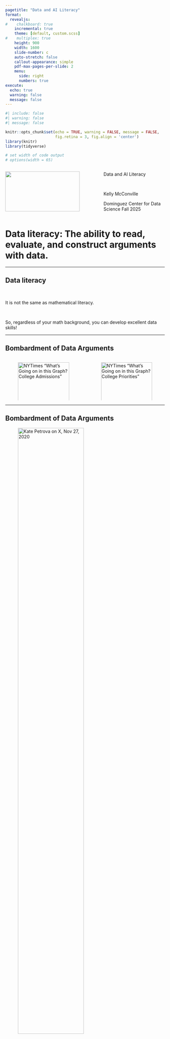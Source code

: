 ```yaml
---
pagetitle: "Data and AI Literacy"
format: 
  revealjs:
#    chalkboard: true
    incremental: true
    theme: [default, custom.scss]
#    multiplex: true
    height: 900
    width: 1600
    slide-number: c
    auto-stretch: false
    callout-appearance: simple
    pdf-max-pages-per-slide: 2
    menu: 
      side: right
      numbers: true
execute:
  echo: true
  warning: false
  message: false
---
```


```r
#| include: false
#| warning: false
#| message: false

knitr::opts_chunk$set(echo = TRUE, warning = FALSE, message = FALSE, 
                      fig.retina = 3, fig.align = 'center')
library(knitr)
library(tidyverse)

# set width of code output
# options(width = 65)
```

::::: columns
::: {.column .center width="60%"}
![](img/DAW.png){width="90%"}
:::

::: {.column .center width="40%"}
[Data and AI Literacy]{.custom-title}

<br>

[Kelly McConville]{.custom-subtitle}

[Dominguez Center for Data Science]{.custom-subtitle} [Fall 2025]{.custom-subtitle}
:::
:::::

# Data literacy: The ability to **read**, **evaluate**, and **construct** arguments with data.

------------------------------------------------------------------------

## Data literacy

<br>

::: {.fragment .midi}
It is not the same as mathematical literacy.
:::

<br>

::: {.fragment .midi}
So, regardless of your math background, you can develop excellent data skills!
:::

------------------------------------------------------------------------

## Bombardment of Data Arguments

::::: columns
::: {.column .center width="50%"}
![NYTimes "What's Going on in this Graph? College Admissions"](img/college%20admissions%20graph.webp){width="100%"}
:::

::: {.column .center width="50%"}
![NYTimes "What's Going on in this Graph? College Priorities"](img/college%20priorities%20graph.webp){width="100%"}
:::
:::::

------------------------------------------------------------------------

## Bombardment of Data Arguments

![Kate Petrova on X, Nov 27, 2020](img/kate_petrova_candles.jpg){width="70%"}

# Example: COVID Prevalence

------------------------------------------------------------------------

## Example: Visualizing COVID Prevalence {.smaller}

In May of 2020, the Georgia Department of Public Health posted the following graph:

![](img/GAcovid.jpg){width="50%" fig-align="center"}

-   At a quick first glance, what story does the Georgia Department of Public Health graph appear to be telling?

-   What is misleading about the Georgia Department of Public Health graph? How could we fix this issue?

------------------------------------------------------------------------

## Example: Visualizing COVID Prevalence {.smaller}

After public outcry, the Georgia Department of Public Health said they made a mistake and posted the following updated graph:

![](img/GAcovid2.jpg){fig-align="center" width="40%"}

-   How do your conclusions about COVID-19 cases in Georgia change when now interpreting this new graph?

------------------------------------------------------------------------

## Example: Visualizing COVID Prevalence {.smaller}

Alberto Cairo, a journalist and designer, created the second graph of the Georgia COVID-19 data:

::: {.fragment .midi}
![](img/GAcovid2.jpg){width="40%"} ![](img/GAcovid_cairo.png){width="40%"}
:::

-   A key principle of data visualization is to **"help the viewer make meaningful comparisons"**.

-   What comparisons are made easy by the lefthand graph? What about by the righthand graph?

-   From these graphs, can we get an accurate estimate of the COVID prevalence in these Georgian counties over this two week period?

------------------------------------------------------------------------

## Example: Visualizing COVID Prevalence {.smaller}

::: nonincremental
-   The [Massachusetts Water Resources Authority (MWRA) graph](https://www.mwra.com/biobot/biobotdata.htm) tracks the presence of COVID-19 in the Boston-area wastewater.
:::

```r

library(tidyverse)

# Setting theme to the black and white theme

theme_set(theme_bw())

# Updating theme so that the font is size 20 or larger

theme_update(text = element_text(size = 15),

             plot.title = element_text(hjust = 0.5),

             plot.subtitle = element_text(hjust = 0.5))

# Load the data

wastewater <- read_csv("data/MWRAData20220125-data.csv")

# Clean up the column names

library(janitor)

wastewater <- clean_names(wastewater)

# Fix column types

# (Don't worry about the scary warning message)

library(lubridate)

wastewater <- mutate(wastewater,

                     sample_date = mdy(sample_date),

                     northern_copies_m_l =

                       as.numeric(northern_copies_m_l),

                     southern_copies_m_l =

                       as.numeric(southern_copies_m_l)

)

wastewater_long <- wastewater %>%

  select(sample_date, northern_copies_m_l, southern_copies_m_l) %>%

  pivot_longer(cols = c("northern_copies_m_l", "southern_copies_m_l"),

               names_to = "station",

               names_pattern = "(.*)_copies_m_l",

               values_to = "copies_m_l")

wastewater_long2 <- wastewater %>%

  select(sample_date, northern_7_day_avg, southern_7_day_avg) %>%

  pivot_longer(cols = c("northern_7_day_avg", "southern_7_day_avg"),

               names_to = "station",

               names_pattern = "(.*)_7_day_avg",

               values_to = "seven_day_avg")

wastewater_long_low <- wastewater %>%

  select(sample_date, northern_low_confidence_interval,

         southern_low_confidence_interval) %>%

  pivot_longer(cols = c("northern_low_confidence_interval",

                        "southern_low_confidence_interval"),

               names_to = "station",

               names_pattern = "(.*)_low_confidence_interval",

               values_to = "low_confidence_interval")

wastewater_long_high <- wastewater %>%

  select(sample_date, northern_high_confidence_interval,

         southern_high_confidence_interval) %>%

  pivot_longer(cols = c("northern_high_confidence_interval",

                        "southern_high_confidence_interval"),

               names_to = "station",

               names_pattern = "(.*)_high_confidence_interval",

               values_to = "high_confidence_interval")

wastewater_long <- wastewater_long %>%

  inner_join(wastewater_long2) %>%

  inner_join(wastewater_long_low)  %>%

  inner_join(wastewater_long_high)

wastewater_long %>%

  filter(sample_date >= as_date("2021-11-01"), sample_date <= as_date("2022-02-01")) %>%

ggplot(

       mapping = aes(x = sample_date,

                     y = copies_m_l,

                     color = station)) +

  geom_errorbar(mapping = aes(ymin = copies_m_l - low_confidence_interval,

                              ymax = copies_m_l + high_confidence_interval),

                alpha = 0.4) +

  geom_point(alpha = 0.3, size = 3) +

  scale_color_manual(values = c("forestgreen", "orange"))  +

  labs(y = "RNA copies/mL", x = "Date", color = "Station",

       caption = "Data from the Massachusetts Water Resources Authority",

       title = "DITP Viral RNA Signal By Date",

       subtitle = "Lines provide seven day average") +

  geom_line(mapping = aes(y = seven_day_avg), linewidth = 2) + 
  scale_x_date(date_breaks = "1 month", date_labels =  "%b %Y") #+

  #theme(legend.position = "bottom")

```

-   What are the pros of using wastewater over nasal swabs to assess COVID prevalence? What are the cons?

-   The graph also incorporates **uncertainty measures**. Quantifying uncertainty is a key component of data literacy.

------------------------------------------------------------------------

## Data Literacy In Action

:::::: columns
::: column
-   Understanding the importance of **context**.
:::

:::: column
::: fragment
{{< fa arrow-right >}} Context explains the Monday jumps in the COVID counts.
:::
::::
::::::

:::::: columns
::: column
-   How we **encode** information in a graph should be driven by our research question.
:::

:::: column
::: fragment
{{< fa arrow-right >}} You have a lot of **design choices** and these choices can help or hinder the story-telling.
:::
::::
::::::

:::::: columns
::: column
-   How the data are **collected** impacts the conclusions we can draw.
:::

:::: column
::: fragment
{{< fa arrow-right >}} Voluntary COVID test results likely don't provide good estimates of COVID prevalence.
:::
::::
::::::

:::::: columns
::: column
-   Often we are using a **sample** of data to say something about a larger group. In this case, we should measure how certain our estimates are!
:::

:::: column
::: fragment
{{< fa arrow-right >}} They sampled the wastewater and then got a range of plausible values for the RNA copies each day.
:::
::::
::::::

------------------------------------------------------------------------

## Data Analysis Process

::::: columns
::: {.column .center width="50%"}
![](img/DAW.png){width="80%"}
:::

::: {.column .center .middle width="50%"}
<br> <br> <br>

-   Need to understand how "raw" data are processed into insights.

-   What **choices** were made at each step?

-   How do those choices impact the **conclusions**?
:::
:::::

# AI Literacy, while really GenAI Literacy

------------------------------------------------------------------------

## Terms, Terms, Terms

::::: columns
::: {.column .center width="50%"}
![](img/terms.png){width="80%"}
:::

::: {.column width="50%"}
-   **AI** = artificial intelligence

    -   Models that try to predict outcomes.

-   **GenAI** = AI models that produce text, images, and videos in response to prompts.

-   **LLMs** = large language models

    -   Can produce text that is very similar to human written text.
:::
:::::

------------------------------------------------------------------------

## How are LLMs so good at producing human-like text?

:::::: columns
::: {.column .center width="50%"}
![](img/neural_network.png){width="50%"}

-   Use neural networks, a very flexible type of AI model.
:::

:::: {.column .center width="50%"}
::: fragment
![](img/big_data.png){width="50%"}
:::

-   Built on very, very large datasets.
::::
::::::

::: fragment

**Result:** A tool that takes virtually all the data on the internet and predicts what it thinks you want to say.

:::

------------------------------------------------------------------------

## Prompt Engineering

-   **Prompt**: The input you give the LLM to get a response.

-   Spend time figuring out the problem you are trying to solve.

-   Clean prompts tend to contain:
    + A task
    + A format
    + A voice
    + Context


---

## Example

![](img/prompt_ds.png){fig-align="center" width="60%"}

* Identify the **task**, **format**, **voice**, and any **context**.

* What do you think?

---

## Iterate!

![](img/prompt_ds2.png){fig-align="center" width="60%"}


-   Better prompts yield better outcomes.

-   Need to practice and refine our prompts to achieve better outcomes from GenAI.

-  Regardless of how good your prompt is, make sure to always verify the accuracy of the outcome!

---

##  Beware

LLMs give plausible results and rarely admit doubt or lack of knowledge.

![](img/prompt_ds3.png){fig-align="center" width="60%"}

---

## Dealing with AI Hallucinations

* AI isn't much of a time saver if we need to verify all of its claims.  

* Verification goes much faster if you already have domain knowledge and have developed your critical thinking skills.

------------------------------------------------------------------------

## AI and the Classroom

::::: columns
::: {.column width="80%"}
> "AI promises compelling benefits—such as saving time in busy lives and helping your work to appear more creative or clever—but there are many important but invisible tradeoffs in using it, especially in the classroom. Therefore, at least in school, **there’s good reason not to use or rely on AI/LLMs while you’re still learning new skills and growing as a person**, even if it’s ok to use it in future jobs where producing work is more important than learning." -- Patrick Lin, Philosophy Professor at Cal Poly
:::

::: {.column .center width="20%"}
<br>

![](img/patrick_lin.webp)
:::
:::::

-   Make sure you are having conversations with your professors about what is and is not appropriate use of GenAI in your classes.
    -   Policies will vary from class to class.


------------------------------------------------------------------------

## Ethical Risks

-   When you do use GenAI, make sure to credit GenAI contributions in your work through appropriate citations.

-   You should evaluate the relevance, usefulness, and accuracy of all GenAI outputs.

::: columns

::: column

-   Investigate the potential harms of GenAI.
    -   On the labor market.
    -   On society.
    -   On the environment.

:::

::: column

::: fragment

![](img/google_emissions.png)

:::
:::
:::


----

## Ethical Risks

::: columns

::: column

-   Examine the privacy and data security risks of GenAI.
    - No confidentiality between you and most AI tools.

:::

::: column

::: fragment
 
![](img/AI_article.png)

:::

:::
:::

------------------------------------------------------------------------

## Developing your Data & AI Literacy at Bucknell

-   About developing **reasoning**

    -   Not just learning definitions and formulae
    -   Not just memorizing arbitrary rules (p-value $<$ 0.05, sample size $>$ 30)
    -   Not just accepting any output an AI tool gives you

-   Requires **judgment** that takes time to develop

    -   Lots of great classes at Bucknell to start practicing:
        -   MATH 216: Statistics I
        -   DATA 100: Introduction to Data Science (will be offered for the first time this spring)

------------------------------------------------------------------------

## Opportunities Outside the Classroom

![](img/DCDS_DATA_VIZ_BADGE-3-Digital%20Signs.png){width="90%"}

------------------------------------------------------------------------

## First Workshop of the Academic Year: <br> Designing Data Visualizations

Tuesday, September 9, 2025 4:30-6:00pm, Taylor 210

::::: columns
::: {.column width="80%"}
> Want to make your data visualizations stand out? No matter what tool you use, your chart, color, and text choices will have a huge impact on how people interpret your results. This workshop will cover design best practices useful for any platform, so no experience with data visualization tools is required.

`r emo::ji("pizza")` and `r emo::ji("cookie")` provided!
:::

::: {.column .center width="20%"}
![](img/qr-viz.svg)
:::
:::::

------------------------------------------------------------------------

## Opportunities Outside the Classroom

::::: columns
::: {.column width="50%"}
![](img/9-19%20Ken%20Baron%20lunch-n-learn.png){width="100%"}
:::

::: {.column width="50%"}
![](img/rugB%20Flyer%20F25.png){width="100%"}
:::
:::::

------------------------------------------------------------------------

## AI Talk: Data Science in the Age of AI: AI is the Engine & You are the Engineer

Thursday, November 6th noon - 12:50pm, Taylor 208, Food provided

::::: columns
::: {.column width="85%"}
> Generative AI tools are a game-changer for complex data science projects. They can accelerate a project from 0 to 80% complete in a remarkably short amount of time, but the final 20% still demands the skills of a human data scientist to create a robust, nuanced, and context-specific solution.

> In this talk, I will walk through several projects I have completed with the help of large language models. With each project, I will show you how to construct tasks for AI and which components require human expertise. My goal is to help you think through the role of the human in data science work and the AI skills you should be developing while you are here at Bucknell and how these skills will prepare you to adapt and stay ahead in the rapidly evolving world after you leave Bucknell.
:::

::: {.column .center width="15%"}
![](img/chester_ismay.png)

**Guest Speaker:** Chester Ismay
:::
:::::

------------------------------------------------------------------------

## Stay Informed and Pathways

::::: columns
::: {.column .center width="50%"}
To stay up-to-date on **data science and AI events**, sign up for the Dominguez Center for Data Science list-serv:

<br>

![](img/data-list-qr-code.svg){width="60%"}
:::

::: {.column .center width="50%"}
To receive credit for attending today's session on **Data and AI Literacy**:

<br> <br>

![](img/pathways_QR_code.png){width="50%"}
:::
:::::